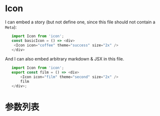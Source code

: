 
# Icon

I can embed a story (but not define one, since this file should not contain a `Meta`):

```js
   import Icon from 'icon';
   const basicIcon = () => <div>
    <Icon icon="coffee" theme="success" size="2x" />
   </div>
```

<Canvas>
<Story id="demo-icon--basic" />
</Canvas>

And I can also embed arbitrary markdown & JSX in this file.
```js
   import Icon from 'icon';
   export const film = () => <div>
       <Icon icon="film" theme="second" size="2x" />
       film
   </div>;
```

<Canvas>
<Story id="demo-icon--film" />
</Canvas>




# 参数列表
<ArgsTable of={Icon} />